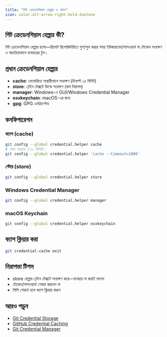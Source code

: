```yaml
---
title: "গিট ক্রেডেনশিয়াল হেল্পার ও ক্যাশ"
icon: solar:alt-arrow-right-bold-duotone
---
```


## গিট ক্রেডেনশিয়াল হেল্পার কী?

গিট ক্রেডেনশিয়াল হেল্পার হলো—রিমোট রিপোজিটরিতে পুশ/পুল করার সময় ইউজারনেম/পাসওয়ার্ড বা টোকেন সংরক্ষণ ও স্বয়ংক্রিয়ভাবে ব্যবহারের টুল।

## প্রধান ক্রেডেনশিয়াল হেল্পার
- **cache**: মেমোরিতে অস্থায়ীভাবে সংরক্ষণ (ডিফল্ট ১৫ মিনিট)
- **store**: প্লেইন টেক্সটে ডিস্কে সংরক্ষণ (কম নিরাপদ)
- **manager**: Windows-এ GUI/Windows Credential Manager
- **osxkeychain**: macOS-এর জন্য
- **gpg**: GPG এনক্রিপ্টেড

## কনফিগারেশন

### ক্যাশ (cache)
```sh
git config --global credential.helper cache
# সময় বাড়াতে (৩০ মিনিট):
git config --global credential.helper 'cache --timeout=1800'
```

### স্টোর (store)
```sh
git config --global credential.helper store
```

### Windows Credential Manager
```sh
git config --global credential.helper manager
```

### macOS Keychain
```sh
git config --global credential.helper osxkeychain
```

## ক্যাশ ক্লিয়ার করা
```sh
git credential-cache exit
```

## নিরাপত্তা টিপস
- store হেল্পার প্লেইন টেক্সটে সংরক্ষণ করে—ব্যবহার না করাই ভালো
- টোকেন/পাসওয়ার্ড শেয়ার করবেন না
- পিসি শেয়ার্ড হলে ক্যাশ ক্লিয়ার করুন

## আরও পড়ুন
- [Git Credential Storage](https://git-scm.com/book/en/v2/Git-Tools-Credential-Storage)
- [GitHub Credential Caching](https://docs.github.com/en/get-started/getting-started-with-git/caching-your-github-credentials-in-git)
- [Git Credential Manager](https://github.com/GitCredentialManager/git-credential-manager)
